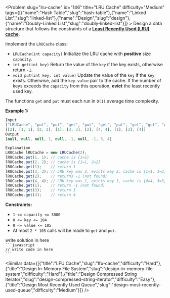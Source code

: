 
<Problem slug="lru-cache" id="146" title="LRU Cache" difficulty="Medium" tags={[{"name":"Hash Table","slug":"hash-table"},{"name":"Linked List","slug":"linked-list"},{"name":"Design","slug":"design"},{"name":"Doubly-Linked List","slug":"doubly-linked-list"}]} >
    Design a data structure that follows the constraints of a **[Least Recently Used (LRU) cache](https://en.wikipedia.org/wiki/Cache_replacement_policies#LRU)**.

Implement the `LRUCache` class:

*   `LRUCache(int capacity)` Initialize the LRU cache with **positive** size `capacity`.
*   `int get(int key)` Return the value of the `key` if the key exists, otherwise return `-1`.
*   `void put(int key, int value)` Update the value of the `key` if the `key` exists. Otherwise, add the `key-value` pair to the cache. If the number of keys exceeds the `capacity` from this operation, **evict** the least recently used key.

The functions `get` and `put` must each run in `O(1)` average time complexity.

**Example 1:**

```javascript 
Input
["LRUCache", "put", "put", "get", "put", "get", "put", "get", "get", "get"]
[[2], [1, 1], [2, 2], [1], [3, 3], [2], [4, 4], [1], [3], [4]]
Output
[null, null, null, 1, null, -1, null, -1, 3, 4]

Explanation
LRUCache lRUCache = new LRUCache(2);
lRUCache.put(1, 1); // cache is {1=1}
lRUCache.put(2, 2); // cache is {1=1, 2=2}
lRUCache.get(1);    // return 1
lRUCache.put(3, 3); // LRU key was 2, evicts key 2, cache is {1=1, 3=3}
lRUCache.get(2);    // returns -1 (not found)
lRUCache.put(4, 4); // LRU key was 1, evicts key 1, cache is {4=4, 3=3}
lRUCache.get(1);    // return -1 (not found)
lRUCache.get(3);    // return 3
lRUCache.get(4);    // return 4

```

**Constraints:**

*   `1 <= capacity <= 3000`
*   `0 <= key <= 104`
*   `0 <= value <= 105`
*   At most `2 * 105` calls will be made to `get` and `put`.
</Problem >

<Solution>
write solution in here
</Solution>

<Code>
```javascript
// write code in here
```
</Code>

<Similar data={[{"title":"LFU Cache","slug":"lfu-cache","difficulty":"Hard"},{"title":"Design In-Memory File System","slug":"design-in-memory-file-system","difficulty":"Hard"},{"title":"Design Compressed String Iterator","slug":"design-compressed-string-iterator","difficulty":"Easy"},{"title":"Design Most Recently Used Queue","slug":"design-most-recently-used-queue","difficulty":"Medium"}]} />
